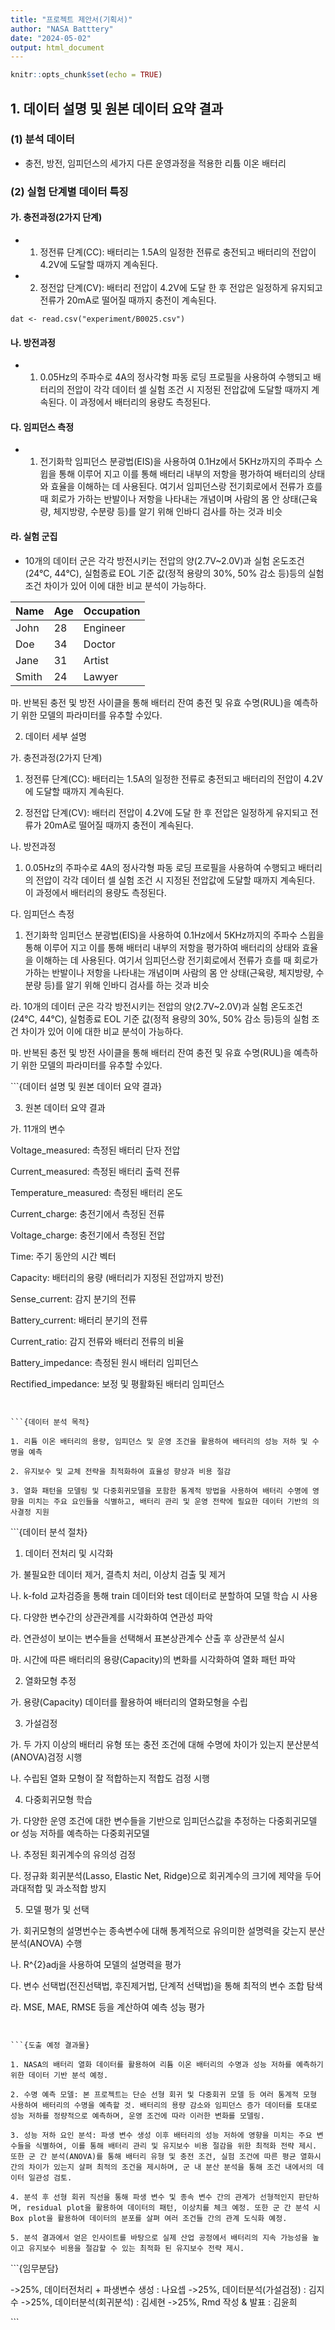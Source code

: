---
title: "프로젝트 제안서(기획서)"
author: "NASA Batttery"
date: "2024-05-02"
output: html_document
---

```{r setup, include=FALSE}
knitr::opts_chunk$set(echo = TRUE)
```

## 1. 데이터 설명 및 원본 데이터 요약 결과

### (1) 분석 데이터

- 충전, 방전, 임피던스의 세가지 다른 운영과정을 적용한 리튬 이온 배터리

### (2) 실험 단계별 데이터 특징

#### 가. 충전과정(2가지 단계)

- (1) 정전류 단계(CC): 배터리는 1.5A의 일정한 전류로 충전되고 배터리의 전압이 4.2V에 도달할 때까지 계속된다.

- (2) 정전압 단계(CV): 배터리 전압이 4.2V에 도달 한 후 전압은 일정하게 유지되고 전류가 20mA로 떨어질 때까지 충전이 계속된다.

```{plot show}
dat <- read.csv("experiment/B0025.csv")
```

#### 나. 방전과정

- (1) 0.05Hz의 주파수로 4A의 정사각형 파동 로딩 프로필을 사용하여 수행되고 배터리의 전압이 각각 데이터 셀 실험 조건 시 지정된 전압값에 도달할 때까지 계속된다. 이 과정에서 배터리의 용량도 측정된다.

#### 다. 임피던스 측정

- (1) 전기화학 임피던스 분광법(EIS)을 사용하여 0.1Hz에서 5KHz까지의 주파수 스윕을 통해 이루어 지고 이를 통해 배터리 내부의 저항을 평가하여 배터리의 상태와 효율을 이해하는 데 사용된다. 여기서 임피던스랑 전기회로에서 전류가 흐를 때 회로가 가하는 반발이나 저항을 나타내는 개념이며 사람의 몸 안 상태(근육량, 체지방량, 수분량 등)를 알기 위해 인바디 검사를 하는 것과 비슷
  
#### 라. 실험 군집
- 10개의 데이터 군은 각각 방전시키는 전압의 양(2.7V~2.0V)과 실험 온도조건(24°C, 44°C), 실험종료 EOL 기준 값(정적 용량의 30%, 50% 감소 등)등의 실험 조건 차이가 있어 이에 대한 비교 분석이 가능하다.

| Name   | Age | Occupation |
|--------|-----|------------|
| John   | 28  | Engineer   |
| Doe    | 34  | Doctor     |
| Jane   | 31  | Artist     |
| Smith  | 24  | Lawyer     |



 마. 반복된 충전 및 방전 사이클을 통해 배터리 잔여 충전 및 유효 수명(RUL)을 예측하기 위한 모델의 파라미터를 유추할 수있다. 

2. 데이터 세부 설명

 가. 충전과정(2가지 단계)

  (1) 정전류 단계(CC): 배터리는 1.5A의 일정한 전류로 충전되고 배터리의 전압이 4.2V에 도달할 때까지 계속된다.

  (2) 정전압 단계(CV): 배터리 전압이 4.2V에 도달 한 후 전압은 일정하게 유지되고 전류가 20mA로 떨어질 때까지 충전이 계속된다.

 나. 방전과정

  (1) 0.05Hz의 주파수로 4A의 정사각형 파동 로딩 프로필을 사용하여 수행되고 배터리의 전압이 각각 데이터 셀 실험 조건 시 지정된 전압값에 도달할 때까지 계속된다. 이 과정에서 배터리의 용량도 측정된다.

 다. 임피던스 측정

  (1) 전기화학 임피던스 분광법(EIS)을 사용하여 0.1Hz에서 5KHz까지의 주파수 스윕을 통해 이루어 지고 이를 통해 배터리 내부의 저항을 평가하여 배터리의 상태와 효율을 이해하는 데 사용된다. 여기서 임피던스랑 전기회로에서 전류가 흐를 때 회로가 가하는 반발이나 저항을 나타내는 개념이며 사람의 몸 안 상태(근육량, 체지방량, 수분량 등)를 알기 위해 인바디 검사를 하는 것과 비슷
  
 라. 10개의 데이터 군은 각각 방전시키는 전압의 양(2.7V~2.0V)과 실험 온도조건(24°C, 44°C), 실험종료 EOL 기준 값(정적 용량의 30%, 50% 감소 등)등의 실험 조건 차이가 있어 이에 대한 비교 분석이 가능하다.   

 마. 반복된 충전 및 방전 사이클을 통해 배터리 잔여 충전 및 유효 수명(RUL)을 예측하기 위한 모델의 파라미터를 유추할 수있다. 

```{데이터 설명 및 원본 데이터 요약 결과}


  
3. 원본 데이터 요약 결과

 가. 11개의 변수 

   Voltage_measured: 측정된 배터리 단자 전압

   Current_measured: 측정된 배터리 출력 전류

   Temperature_measured: 측정된 배터리 온도

   Current_charge: 충전기에서 측정된 전류

   Voltage_charge: 충전기에서 측정된 전압

   Time: 주기 동안의 시간 벡터

   Capacity: 배터리의 용량 (배터리가 지정된 전압까지 방전)

   Sense_current: 감지 분기의 전류

   Battery_current: 배터리 분기의 전류

   Current_ratio: 감지 전류와 배터리 전류의 비율

   Battery_impedance: 측정된 원시 배터리 임피던스
 
   Rectified_impedance: 보정 및 평활화된 배터리 임피던스
  
```


```{데이터 분석 목적}

1. 리튬 이온 배터리의 용량, 임피던스 및 운영 조건을 활용하여 배터리의 성능 저하 및 수명을 예측

2. 유지보수 및 교체 전략을 최적화하여 효율성 향상과 비용 절감

3. 열화 패턴을 모델링 및 다중회귀모델을 포함한 통계적 방법을 사용하여 배터리 수명에 영향을 미치는 주요 요인들을 식별하고, 배터리 관리 및 운영 전략에 필요한 데이터 기반의 의사결정 지원

```


```{데이터 분석 절차}

1. 데이터 전처리 및 시각화

 가. 불필요한 데이터 제거, 결측치 처리, 이상치 검출 및 제거
 
 나. k-fold 교차검증을 통해 train 데이터와 test 데이터로 분할하여 모델 학습 시 사용
 
 다. 다양한 변수간의 상관관계를 시각화하여 연관성 파악
 
 라. 연관성이 보이는 변수들을 선택해서 표본상관계수 산출 후 상관분석 실시
 
 마. 시간에 따른 배터리의 용량(Capacity)의 변화를 시각화하여 열화 패턴 파악


2. 열화모형 추정
 
 가. 용량(Capacity) 데이터를 활용하여 배터리의 열화모형을 수립


3. 가설검정
 
 가. 두 가지 이상의 배터리 유형 또는 충전 조건에 대해 수명에 차이가 있는지 분산분석(ANOVA)검정 시행
 
 나. 수립된 열화 모형이 잘 적합하는지 적합도 검정 시행 


4. 다중회귀모형 학습

 가. 다양한 운영 조건에 대한 변수들을 기반으로 임피던스값을 추정하는 다중회귀모델 or 성능 저하를 예측하는 다중회귀모델

 나. 추정된 회귀계수의 유의성 검정
 
 다. 정규화 회귀분석(Lasso, Elastic Net, Ridge)으로 회귀계수의 크기에 제약을 두어 과대적합 및 과소적합 방지


5. 모델 평가 및 선택

 가. 회귀모형의 설명번수는 종속변수에 대해 통계적으로 유의미한 설명력을 갖는지 분산분석(ANOVA) 수행

 나. R^{2}adj을 사용하여 모델의 설명력을 평가

 다. 변수 선택법(전진선택법, 후진제거법, 단계적 선택법)을 통해 최적의 변수 조합 탐색

 라. MSE, MAE, RMSE 등을 계산하여 예측 성능 평가


```


```{도출 예정 결과물}

1. NASA의 배터리 열화 데이터를 활용하여 리튬 이온 배터리의 수명과 성능 저하를 예측하기 위한 데이터 기반 분석 예정. 

2. 수명 예측 모델: 본 프로젝트는 단순 선형 회귀 및 다중회귀 모델 등 여러 통계적 모형 사용하여 배터리의 수명을 예측할 것. 배터리의 용량 감소와 임피던스 증가 데이터를 토대로 성능 저하를 정량적으로 예측하며, 운영 조건에 따라 이러한 변화를 모델링.

3. 성능 저하 요인 분석: 파생 변수 생성 이후 배터리의 성능 저하에 영향을 미치는 주요 변수들을 식별하여, 이를 통해 배터리 관리 및 유지보수 비용 절감을 위한 최적화 전략 제시. 또한 군 간 분석(ANOVA)를 통해 배터리 유형 및 충전 조건, 실험 조건에 따른 평균 열화시간의 차이가 있는지 살펴 최적의 조건을 제시하며, 군 내 분산 분석을 통해 조건 내에서의 데이터 일관성 검토.

4. 분석 후 선형 회귀 직선을 통해 파생 변수 및 종속 변수 간의 관계가 선형적인지 판단하며, residual plot을 활용하여 데이터의 패턴, 이상치를 체크 예정. 또한 군 간 분석 시 Box plot을 활용하여 데이터의 분포를 살펴 여러 조건들 간의 관계 도식화 예정.

5. 분석 결과에서 얻은 인사이트를 바탕으로 실제 산업 공정에서 배터리의 지속 가능성을 높이고 유지보수 비용을 절감할 수 있는 최적화 된 유지보수 전략 제시.

```


```{임무분담}

->25%, 데이터전처리 + 파생변수 생성 : 나요셉
->25%, 데이터분석(가설검정) : 김지수
->25%, 데이터분석(회귀분석) : 김세현
->25%, Rmd 작성 & 발표 : 김윤희

```
